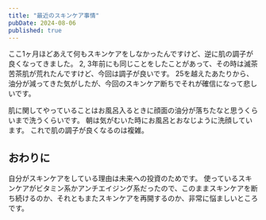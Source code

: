 ```yaml
---
title: "最近のスキンケア事情"
pubDate: 2024-08-06
published: true
---
```


ここ1ヶ月ほどあえて何もスキンケアをしなかったんですけど、逆に肌の調子が良くなってきました。
2, 3年前にも同じことをしたことがあって、その時は滅茶苦茶肌が荒れたんですけど、今回は調子が良いです。
25を越えたあたりから、油分が減ってきた気がしたが、今回のスキンケア断ちでそれが確信になって悲しいです。

肌に関してやっていることはお風呂入るときに顔面の油分が落ちたなと思うくらいまで洗うくらいです。
朝は気がむいた時にお風呂とおなじように洗顔しています。
これで肌の調子が良くなるのは複雑。


## おわりに
自分がスキンケアをしている理由は未来への投資のためです。
使っているスキンケアがビタミン系かアンチエイジング系だったので、このままスキンケアを断ち続けるのか、それともまたスキンケアを再開するのか、非常に悩ましいところです。
